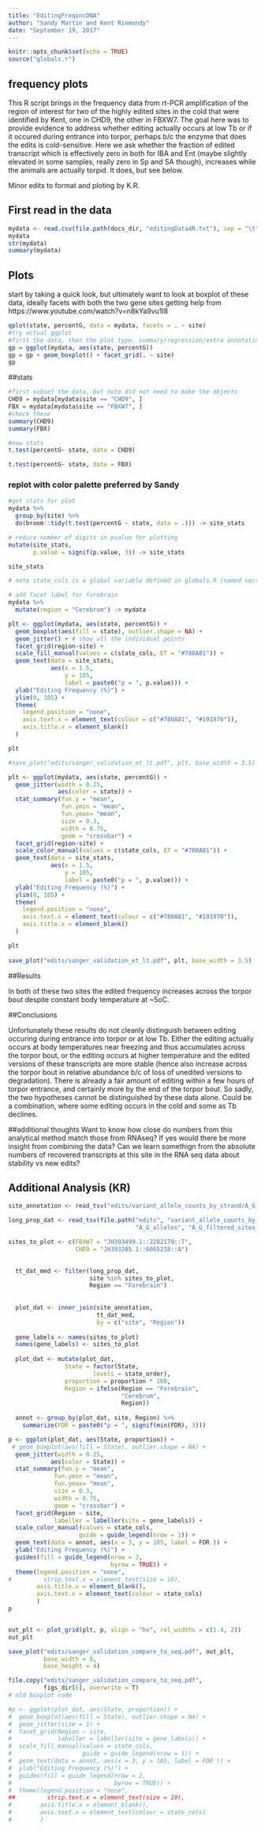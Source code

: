 ```yaml
---
title: "EditingFreqincDNA"
author: "Sandy Martin and Kent Riemondy"
date: "September 19, 2017"
---
```


```r
knitr::opts_chunk$set(echo = TRUE)
source("globals.r")
```

## frequency plots
This R script brings in the frequency data from rt-PCR amplification of the region of interest for two of the highly edited sites in the cold that were identified by Kent, one in CHD9, the other in FBXW7.  The goal here was to provide evidence to address whether editing actually occurs at low Tb or if it occured during entrance into torpor, perhaps b/c the enzyme that does the edits is cold-sensitive. Here we ask whether the fraction of edited transcript which is effectively zero in both for IBA and Ent (maybe slightly elevated in some samples, really zero in Sp and SA though), increases while the animals are actually torpid.  It does, but see below.

Minor edits to format and ploting by K.R. 

## First read in the data

```r
mydata <- read.csv(file.path(docs_dir, "editingData4R.txt"), sep = "\t")
mydata
str(mydata)
summary(mydata)
```

## Plots
start by taking a quick look, but ultimately want to look at boxplot of these data, ideally facets with both the two gene sites
getting help from https://www.youtube.com/watch?v=n8kYa9vu1l8
```r
qplot(state, percentG, data = mydata, facets = . ~ site)
#try actual ggplot
#first the data, then the plot type, summary/regression/extra annotation
gp = ggplot(mydata, aes(state, percentG))
gp = gp + geom_boxplot() + facet_grid(. ~ site)
gp
```

##stats

```r
#first subset the data, but note did not need to make the objects
CHD9 = mydata[mydata$site == "CHD9", ]
FBX = mydata[mydata$site == "FBXW7", ]
#check these
summary(CHD9)
summary(FBX)

#now stats
t.test(percentG~ state, data = CHD9)

t.test(percentG~ state, data = FBX)
```


### replot with color palette preferred by Sandy
```r

#get stats for plot
mydata %>% 
  group_by(site) %>% 
  do(broom::tidy(t.test(percentG ~ state, data = .))) -> site_stats

# reduce number of digits in pvalue for plotting
mutate(site_stats,
       p.value = signif(p.value, 3)) -> site_stats

site_stats

# note state_cols is a global variable defined in globals.R (named vector of state and color)

# add facet label for forebrain
mydata %>% 
  mutate(region = "Cerebrum") -> mydata

plt <- ggplot(mydata, aes(state, percentG)) +
  geom_boxplot(aes(fill = state), outlier.shape = NA) +
  geom_jitter() + # show all the individual points
  facet_grid(region~site) +
  scale_fill_manual(values = c(state_cols, ET = "#780A81")) +
  geom_text(data = site_stats, 
            aes(x = 1.5, 
                y = 105, 
                label = paste0("p = ", p.value))) +
  ylab("Editing Frequency (%)") +
  ylim(0, 105) + 
  theme(
    legend.position = "none",
    axis.text.x = element_text(colour = c("#780A81", "#191970")),
    axis.title.x = element_blank()
  )

plt

#save_plot("edits/sanger_validation_et_lt.pdf", plt, base_width = 3.5)

plt <- ggplot(mydata, aes(state, percentG)) +
  geom_jitter(width = 0.25,
              aes(color = state)) +
  stat_summary(fun.y = "mean", 
               fun.ymin = "mean", 
               fun.ymax= "mean",
               size = 0.3,
               width = 0.75,
               geom = "crossbar") +
  facet_grid(region~site) +
  scale_color_manual(values = c(state_cols, ET = "#780A81")) +
  geom_text(data = site_stats, 
            aes(x = 1.5, 
                y = 105, 
                label = paste0("p = ", p.value))) +
  ylab("Editing Frequency (%)") +
  ylim(0, 105) + 
  theme(
    legend.position = "none",
    axis.text.x = element_text(colour = c("#780A81", "#191970")),
    axis.title.x = element_blank()
  )

plt
 
save_plot("edits/sanger_validation_et_lt.pdf", plt, base_width = 3.5)

```
##Results 

In both of these two sites the edited frequency increases across the torpor bout despite constant body temperature at ~5oC.  

##Conclusions 

Unfortunately these results do not cleanly distinguish between editing occuring during entrance into torpor or at low Tb.
Either the editing actually occurs at body temperatures near freezing and thus accumulates across the torpor bout, or the editing occurs at higher temperature and the edited versions of these transcripts are more stable (hence also increase across the torpor bout in relative abundance b/c of loss of unedited versions to degradation). There is already a fair amount of editing within a few hours of torpor entrance, and certainly more by the end of the torpor bout.  So sadly, the two hypotheses cannot be distinguished by these data alone. Could be a combination, where some editing occurs in the cold and some as Tb declines.

##additional thoughts
Want to know how close do numbers from this analytical method match those from RNAseq? If yes would there be more insight from combining the data?  Can we learn somethign from the absolute numbers of recovered transcripts at this site in the RNA seq data about stability vs new edits?


## Additional Analysis (KR)

```r
site_annotation <- read_tsv("edits/variant_allele_counts_by_strand/A_G_alleles/A_G_filtered_sites_annotation.txt.gz")

long_prop_dat <- read_tsv(file.path("edits", "variant_allele_counts_by_strand",
                                    "A_G_alleles", "A_G_filtered_sites_proportions_tidy.txt.gz"))
```

```r
sites_to_plot <- c(FBXW7 = "JH393499.1::2282179::T",
                   CHD9 = "JH393285.1::6065218::A")

  
  tt_dat_med <- filter(long_prop_dat, 
                       site %in% sites_to_plot,
                       Region == "Forebrain")
  
  
  plot_dat <- inner_join(site_annotation, 
                         tt_dat_med, 
                         by = c("site", "Region"))
  
  gene_labels <- names(sites_to_plot)
  names(gene_labels) <- sites_to_plot
  
  plot_dat <- mutate(plot_dat, 
                State = factor(State, 
                        levels = state_order),
                proportion = proportion * 100,
                Region = ifelse(Region == "Forebrain",
                                "Cerebrum",
                                Region))
    
  annot <- group_by(plot_dat, site, Region) %>% 
    summarize(FDR = paste0("p = ", signif(min(FDR), 3)))

p <- ggplot(plot_dat, aes(State, proportion)) +
 # geom_boxplot(aes(fill = State), outlier.shape = NA) +
  geom_jitter(width = 0.25,
            aes(color = State)) +
  stat_summary(fun.y = "mean", 
             fun.ymin = "mean", 
             fun.ymax= "mean",
             size = 0.3,
             width = 0.75,
             geom = "crossbar") +
  facet_grid(Region ~ site, 
             labeller = labeller(site = gene_labels)) + 
  scale_color_manual(values = state_cols, 
                    guide = guide_legend(nrow = 1)) +
  geom_text(data = annot, aes(x = 3, y = 105, label = FDR )) + 
  ylab("Editing Frequency (%)") + 
  guides(fill = guide_legend(nrow = 2, 
                             byrow = TRUE)) +
  theme(legend.position = "none",
#         strip.text.x = element_text(size = 10),
        axis.title.x = element_blank(),
        axis.text.x = element_text(colour = state_cols)
        )
p


out_plt <- plot_grid(plt, p, align = "hv", rel_widths = c(1.4, 2))
out_plt  

save_plot("edits/sanger_validation_compare_to_seq.pdf", out_plt, 
          base_width = 8,
          base_height = 4)

file.copy("edits/sanger_validation_compare_to_seq.pdf",
          figs_dir[6], overwrite = T)
# old boxplot code

#p <- ggplot(plot_dat, aes(State, proportion)) +
#  geom_boxplot(aes(fill = State), outlier.shape = NA) +
#  geom_jitter(size = 1) +
#  facet_grid(Region ~ site, 
#             labeller = labeller(site = gene_labels)) + 
#  scale_fill_manual(values = state_cols, 
#                    guide = guide_legend(nrow = 1)) +
#  geom_text(data = annot, aes(x = 3, y = 105, label = FDR )) + 
#  ylab("Editing Frequency (%)") + 
#  guides(fill = guide_legend(nrow = 2, 
#                             byrow = TRUE)) +
#  theme(legend.position = "none",
##         strip.text.x = element_text(size = 10),
#        axis.title.x = element_blank(),
#        axis.text.x = element_text(colour = state_cols)
#        )
```
